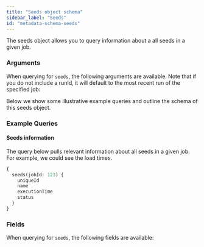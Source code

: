 ```yaml
---
title: "Seeds object schema"
sidebar_label: "Seeds"
id: "metadata-schema-seeds"
---
```



The seeds object allows you to query information about a all seeds in a given job.

### Arguments

When querying for `seeds`, the following arguments are available. Note that if you do not include a runId, it will default to the most recent run of the specified job:

<ArgsTable queryName="seed" />

Below we show some illustrative example queries and outline the schema of this seeds object.

### Example Queries
#### Seeds information

The query below pulls relevant information about all seeds in a given job.  For example, we could see the load times.

```graphql
{
  seeds(jobId: 123) {
    uniqueId
    name
    executionTime
    status
  }
}
```

### Fields

When querying for `seeds`, the following fields are available:

<SchemaTable nodeName="SeedNode" />

